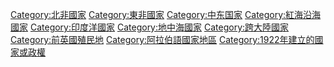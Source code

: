 {{Catnav|頁面分類|地理|国家|非洲国家}}

{{Catmore}}
{{Portal|埃及}}
{{Commonscat|Egypt}}

{{DEFAULTSORT:Egypt}}
[[Category:北非國家|Category:北非國家]]
[[Category:東非國家|Category:東非國家]]
[[Category:中东国家|Category:中东国家]]
[[Category:紅海沿海國家|Category:紅海沿海國家]]
[[Category:印度洋國家|Category:印度洋國家]]
[[Category:地中海國家|Category:地中海國家]]
[[Category:跨大陸國家|Category:跨大陸國家]]
[[Category:前英國殖民地|Category:前英國殖民地]]
[[Category:阿拉伯語國家地區|Category:阿拉伯語國家地區]]
[[Category:1922年建立的國家或政權|Category:1922年建立的國家或政權]]